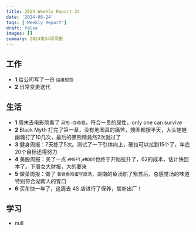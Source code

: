```yaml
---
title: 2024 Weekly Report 34
date: '2024-08-24'
tags: ['Weekly Report']
draft: false
images: []
summary: 2024第34周周报
---
```


<TOCInline toc={props.toc}/>

## 工作

- **1** 给公司写了一份 `运维规范`
- **2** 日常变更迭代




## 生活

- **1** 周末去电影院看了 `异形·夺命舰`，符合一贯的尿性，only one can survive
- **2** Black Myth 打完了第一章，没有地图真的痛苦，搜图都搜半天，大头娃娃幽魂打了10几次，最后的黑熊精竟然2次就过了
- **3** 健身周报：7天练了5次。测试了一下引体向上，硬拉可以拉到15个了，年底20个目标还得努力
- **4** 美股周报：买了一点 `#MSFT`,`#RDDT`也终于开始拉升了，62的成本，估计快回本了。下周女大财报，大的要来
- **5** 做菜周报：做了 `黄骨鱼鸡蛋豆腐汤`，湖南的鱼汤加了紫苏后，总感觉汤的味道特别符合湖南人的胃口
- **6** 买车快一年了，这周去 4S 店进行了保养，崭新出厂！



## 学习

-  null













